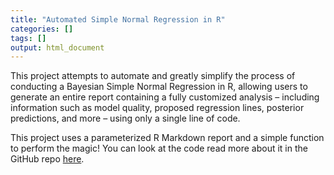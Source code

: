```yaml
---
title: "Automated Simple Normal Regression in R"
categories: []
tags: []
output: html_document
---
```


This project attempts to automate and greatly simplify the process of conducting a Bayesian Simple Normal Regression in R, allowing users to generate an entire report containing a fully customized analysis -- including information such as model quality, proposed regression lines, posterior predictions, and more -- using only a single line of code.

This project uses a parameterized R Markdown report and a simple function to perform the magic! You can look at the code read more about it in the GitHub repo [here](https://github.com/mariumtapal/bayes-regression-report).

